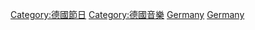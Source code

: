 {{Commons category|Music festivals in Germany}}

[[Category:德國節日|Category:德國節日]]
[[Category:德國音樂|Category:德國音樂]]
[[Category:欧洲音乐节|Germany]]
[[Category:各国音乐节|Germany]]